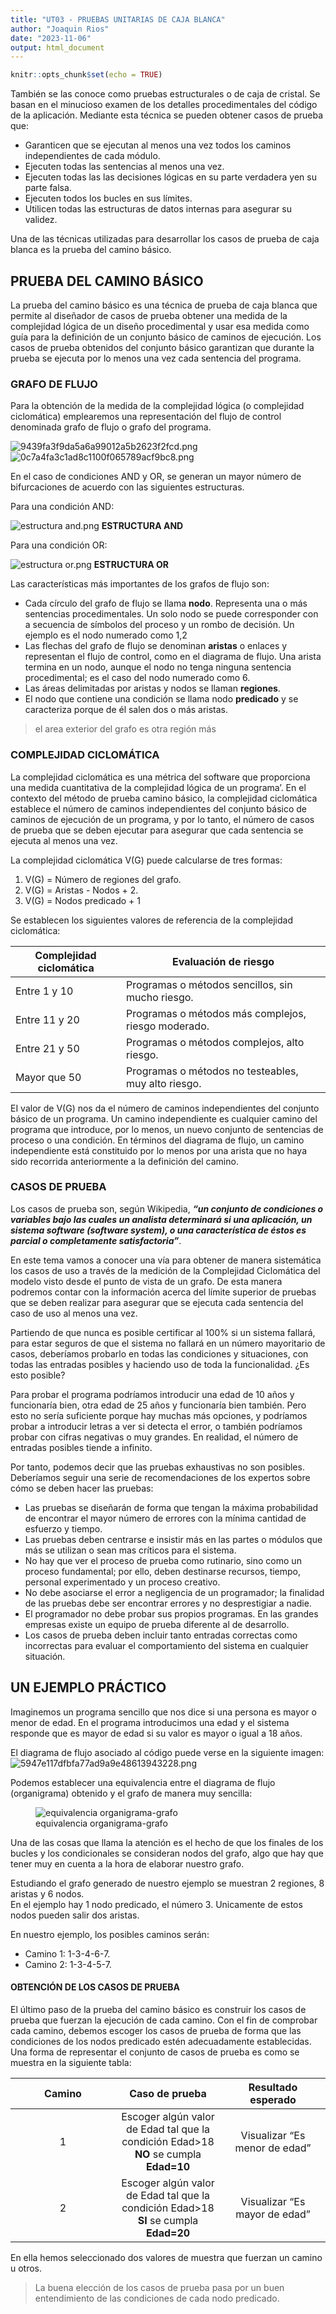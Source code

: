 ```yaml
---
title: "UT03 - PRUEBAS UNITARIAS DE CAJA BLANCA"
author: "Joaquin Rios"
date: "2023-11-06"
output: html_document
---
```


```r
knitr::opts_chunk$set(echo = TRUE)
```

También se las conoce como pruebas estructurales o de caja de cristal. Se basan en el minucioso examen de los detalles procedimentales del código de la aplicación. Mediante esta técnica se pueden obtener casos de prueba que: 

- Garanticen que se ejecutan al menos una vez todos los caminos independientes de cada módulo. 
- Ejecuten todas las sentencias al menos una vez. 
- Ejecuten todas las las decisiones lógicas en su parte verdadera yen su parte falsa. 
- Ejecuten todos los bucles en sus límites. 
- Utilicen todas las estructuras de datos internas para asegurar su validez. 

Una de las técnicas utilizadas para desarrollar los casos de prueba de caja blanca es la prueba del camino básico.

## PRUEBA DEL CAMINO BÁSICO
La prueba del camino básico es una técnica de prueba de caja blanca que permite al diseñador de casos de prueba obtener una medida de la complejidad lógica de un diseño procedimental y usar esa medida como guía para la definición de un conjunto básico de caminos de ejecución. Los casos de prueba obtenidos del conjunto básico garantizan que durante la prueba se ejecuta por lo menos una vez cada sentencia del programa.

### GRAFO DE FLUJO
Para la obtención de la medida de la complejidad lógica (o complejidad ciclomática) emplearemos una representación del flujo de control denominada grafo de flujo o grafo del programa.

![9439fa3f9da5a6a99012a5b2623f2fcd.png](imagenes/9439fa3f9da5a6a99012a5b2623f2fcd.png)
![0c7a4fa3c1ad8c1100f065789acf9bc8.png](imagenes/0c7a4fa3c1ad8c1100f065789acf9bc8.png)

En el caso de condiciones AND y OR, se generan un mayor número de bifurcaciones de acuerdo con las siguientes estructuras.

Para una condición AND:

![estructura and.png](imagenes/grafo_and.png)
**ESTRUCTURA AND**

Para una condición OR:

![estructura or.png](imagenes/cfg_or.jpg)
**ESTRUCTURA OR**

Las características más importantes de los grafos de flujo son:

- Cada círculo del grafo de flujo se llama **nodo**. Representa una o más sentencias procedimentales. Un solo nodo se puede corresponder con a secuencia de símbolos del proceso
y un rombo de decisión. Un ejemplo es el nodo numerado como 1,2
- Las flechas del grafo de flujo se denominan **aristas** o enlaces y representan el flujo de control, como en el diagrama de flujo. Una arista termina en un nodo, aunque el nodo no tenga ninguna sentencia procedimental; es el caso del nodo numerado como 6.
- Las áreas delimitadas por aristas y nodos se llaman **regiones**.
- El nodo que contiene una condición se llama nodo **predicado** y se caracteriza porque de él salen dos o más aristas. 

> el area exterior del grafo es otra región más 

### COMPLEJIDAD CICLOMÁTICA

La complejidad ciclomática es una métrica del software que proporciona una medida cuantitativa de la complejidad lógica de un programa’. En el contexto del método de prueba camino básico, la complejidad ciclomática establece el número de caminos independientes del conjunto básico de caminos de ejecución de un programa, y por lo tanto, el número de casos de prueba que se deben ejecutar para asegurar que cada sentencia se ejecuta al menos una vez. 

La complejidad ciclomática V(G) puede calcularse de tres formas:

1. V(G) = Número de regiones del grafo.
2. V(G) = Aristas - Nodos + 2.
3. V(G) = Nodos predicado + 1

Se establecen los siguientes valores de referencia de la complejidad ciclomática:
 
Complejidad ciclomática | Evaluación de riesgo 
| -- | -- |
Entre 1 y 10 | Programas o métodos sencillos, sin mucho riesgo. 
Entre 11 y 20 | Programas o métodos más complejos, riesgo moderado.
Entre 21 y 50 | Programas o métodos complejos, alto riesgo.
Mayor que 50 | Programas o métodos no testeables, muy alto riesgo.

EI valor de V(G) nos da el número de caminos independientes del conjunto básico de un programa. Un camino independiente es cualquier camino del programa que introduce, por lo menos, un nuevo conjunto de sentencias de proceso o una condición. En términos del diagrama de flujo, un camino independiente está constituido por lo menos por una arista que no haya sido recorrida anteriormente a la definición del camino.

### CASOS DE PRUEBA

Los casos de prueba son, según Wikipedia, ***“un conjunto de condiciones o variables bajo las cuales un analista determinará si una aplicación, un sistema software (software system), o una característica de éstos es parcial o completamente satisfactoria”***. 

En este tema vamos a conocer una vía para obtener de manera sistemática los casos de uso a través de la medición de la Complejidad Ciclomática del modelo visto desde el punto de vista de un grafo. De esta manera podremos  contar con la información acerca del límite superior de pruebas que se deben realizar para asegurar que se ejecuta cada sentencia del caso de uso al menos una vez.

Partiendo de que nunca es posible certificar al 100% si un sistema fallará, para estar seguros de que el sistema no fallará en un número mayoritario de casos, deberíamos probarlo en todas las condiciones y situaciones, con todas las entradas posibles y haciendo uso de toda la funcionalidad. ¿Es esto posible?

Para probar el programa podríamos introducir una edad de 10 años y funcionaría bien, otra edad de 25 años y funcionaría bien también. Pero esto no sería suficiente porque hay muchas más opciones, y podríamos probar a introducir letras a ver si detecta el error, o también podríamos probar con cifras negativas o muy grandes. En realidad, el número de entradas posibles tiende a infinito.

Por tanto, podemos decir que las pruebas exhaustivas no son posibles. Deberíamos seguir una serie de recomendaciones de los expertos sobre cómo se deben hacer las pruebas:

- Las pruebas se diseñarán de forma que tengan la máxima probabilidad de encontrar el mayor número de errores con la mínima cantidad de esfuerzo y tiempo.
- Las pruebas deben centrarse e insistir más en las partes o módulos que más se utilizan o sean mas críticos para el sistema.
- No hay que ver el proceso de prueba como rutinario, sino como un proceso fundamental; por ello, deben destinarse recursos, tiempo, personal experimentado y un proceso creativo.
- No debe asociarse el error a negligencia de un programador; la finalidad de las pruebas debe ser encontrar errores y no desprestigiar a nadie.
- El programador no debe probar sus propios programas. En las grandes empresas existe un equipo de prueba diferente al de desarrollo.
- Los casos de prueba deben incluir tanto entradas correctas como incorrectas para evaluar el comportamiento del sistema en cualquier situación.


## UN EJEMPLO PRÁCTICO

Imaginemos un programa sencillo que nos dice si una persona es mayor o menor de edad. En el programa introducimos una edad y el sistema responde que es mayor de edad si su valor es mayor o igual a 18 años. 

El diagrama de flujo asociado al código puede verse en la siguiente imagen:
![5947e117dfbfa77ad9a9e48613943228.png](imagenes/5947e117dfbfa77ad9a9e48613943228.png)

Podemos establecer una equivalencia entre el diagrama de flujo (organigrama) obtenido y el grafo de manera muy sencilla:

![equivalencia organigrama-grafo](imagenes/equivalencia_organigrama_grafo.jpg)

Una de las cosas que llama la atención es el hecho de que los finales de los bucles y los condicionales se consideran nodos del grafo, algo que hay que tener muy en cuenta a la hora de elaborar nuestro grafo.

Estudiando el grafo generado de nuestro ejemplo se muestran 2 regiones, 8 aristas y 6 nodos.  
En el ejemplo hay 1 nodo predicado, el número 3. Unicamente de estos nodos pueden salir dos aristas.

En nuestro ejemplo, los posibles caminos serán:

- Camino 1: 1-3-4-6-7.
- Camino 2: 1-3-4-5-7.

#### OBTENCIÓN DE LOS CASOS DE PRUEBA 
El último paso de la prueba del camino básico es construir los casos de prueba que fuerzan la ejecución de cada camino. Con el fin de comprobar cada camino, debemos escoger los casos de prueba de forma que las condiciones de los nodos predicado estén adecuadamente establecidas. Una forma de representar el conjunto de casos de prueba es como se muestra en la siguiente tabla:

 Camino | Caso de prueba | Resultado esperado
|:--:|:--:|:--:|
1 | Escoger algún valor de Edad tal que la condición Edad>18 **NO** se cumpla<br>**Edad=10** | Visualizar "Es menor de edad" |
2 | Escoger algún valor de Edad tal que la condición Edad>18 **SI** se cumpla<br>**Edad=20** | Visualizar "Es mayor de edad" |


En ella hemos seleccionado dos valores de muestra que fuerzan un camino u otros.

> La buena elección de los casos de prueba pasa por un buen entendimiento de las condiciones de cada nodo predicado.
